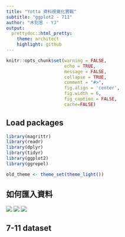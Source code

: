 ```yaml
---
title: "Yotta 資料視覺化實戰"
subtitle: "ggplot2 - 711"
author: "木刻思 - YJ"
output:
  prettydoc::html_pretty:
    theme: architect
    highlight: github
---
```


```r
knitr::opts_chunk$set(warning = FALSE,
                      echo = TRUE,
                      message = FALSE,
                      collapse = TRUE,
                      comment = "#>",
                      fig.align = 'center',
                      fig.width = 6,
                      fig_caption = FALSE,
                      cache=FALSE)

```

## Load packages

```r
library(magrittr)
library(readr)
library(dplyr)
library(tidyr)
library(ggplot2)
library(ggrepel)

old_theme <- theme_set(theme_light())
```

## 如何匯入資料

![](img/import-data-1.png)
![](img/import-data-2.png)
![](img/import-data-3.png)

## 7-11 dataset


